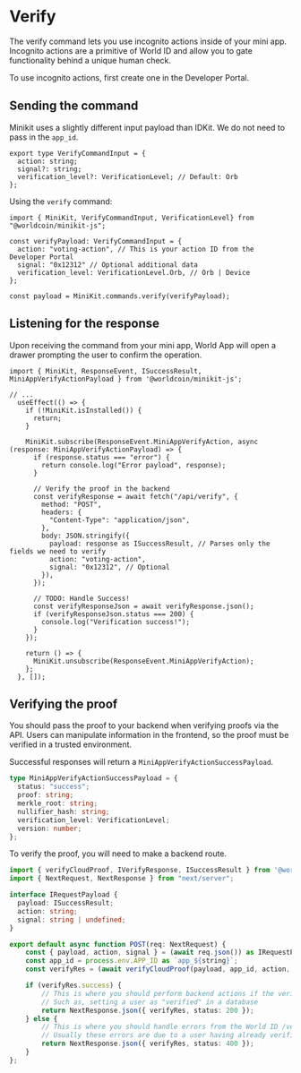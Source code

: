 
# Verify

The verify command lets you use <Link href="/world-id/id/cloud">incognito actions</Link> inside of your mini app. Incognito actions are a primitive of World ID and allow you to gate functionality behind a unique human check.

To use incognito actions, first create one in the <Link href="https://developer.worldcoin.org/">Developer Portal</Link>.

## Sending the command
Minikit uses a slightly different input payload than IDKit. We do not need to pass in the `app_id`.
``` tsx
export type VerifyCommandInput = {
  action: string;
  signal?: string;
  verification_level?: VerificationLevel; // Default: Orb
};
```
Using the `verify` command:
```tsx {{ title: 'app/page.tsx' }}
import { MiniKit, VerifyCommandInput, VerificationLevel} from "@worldcoin/minikit-js";

const verifyPayload: VerifyCommandInput = {
  action: "voting-action", // This is your action ID from the Developer Portal
  signal: "0x12312" // Optional additional data
  verification_level: VerificationLevel.Orb, // Orb | Device
};

const payload = MiniKit.commands.verify(verifyPayload);
```

## Listening for the response
Upon receiving the command from your mini app, World App will open a drawer prompting the user to confirm the operation. 

``` tsx {{ title: 'app/page.tsx' }}
import { MiniKit, ResponseEvent, ISuccessResult, MiniAppVerifyActionPayload } from '@worldcoin/minikit-js';

// ...
  useEffect(() => {
    if (!MiniKit.isInstalled()) {
      return;
    }

    MiniKit.subscribe(ResponseEvent.MiniAppVerifyAction, async (response: MiniAppVerifyActionPayload) => {
      if (response.status === "error") {
        return console.log("Error payload", response);
      }

      // Verify the proof in the backend
      const verifyResponse = await fetch("/api/verify", {
        method: "POST",
        headers: {
          "Content-Type": "application/json",
        },
        body: JSON.stringify({
          payload: response as ISuccessResult, // Parses only the fields we need to verify
          action: "voting-action",
          signal: "0x12312", // Optional
        }),
      });

      // TODO: Handle Success!
      const verifyResponseJson = await verifyResponse.json();
      if (verifyResponseJson.status === 200) {
        console.log("Verification success!");
      }
    });

    return () => {
      MiniKit.unsubscribe(ResponseEvent.MiniAppVerifyAction);
    };
  }, []);
```

## Verifying the proof
<Note type="warning">
	You should pass the proof to your backend when verifying proofs via the API. Users can manipulate information in the
	frontend, so the proof must be verified in a trusted environment.
</Note>

Successful responses will return a `MiniAppVerifyActionSuccessPayload`. 
```typescript
type MiniAppVerifyActionSuccessPayload = {
  status: "success";
  proof: string;
  merkle_root: string;
  nullifier_hash: string;
  verification_level: VerificationLevel;
  version: number;
};
```
To verify the proof, you will need to make a backend route.
```typescript {{ title: 'app/api/verify/route.ts' }}
import { verifyCloudProof, IVerifyResponse, ISuccessResult } from '@worldcoin/minikit-js'
import { NextRequest, NextResponse } from "next/server";

interface IRequestPayload {
  payload: ISuccessResult; 
  action: string;
  signal: string | undefined;
}

export default async function POST(req: NextRequest) {
    const { payload, action, signal } = (await req.json()) as IRequestPayload;
    const app_id = process.env.APP_ID as `app_${string}`;
    const verifyRes = (await verifyCloudProof(payload, app_id, action, signal)) as IVerifyResponse // Wrapper on this

    if (verifyRes.success) {
        // This is where you should perform backend actions if the verification succeeds
        // Such as, setting a user as "verified" in a database
        return NextResponse.json({ verifyRes, status: 200 });
    } else {
        // This is where you should handle errors from the World ID /verify endpoint. 
        // Usually these errors are due to a user having already verified.
        return NextResponse.json({ verifyRes, status: 400 });
    }
};
```